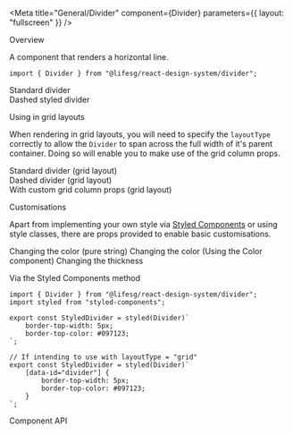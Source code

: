 
<Meta
    title="General/Divider"
    component={Divider}
    parameters={{ layout: "fullscreen" }}
/>

<Title>Divider</Title>

<Secondary>Overview</Secondary>

A component that renders a horizontal line.

```tsx
import { Divider } from "@lifesg/react-design-system/divider";
```

<Canvas>
    <Story name="Divider">
        <Wrapper type="flex-column">
            <DisplayText>Standard divider</DisplayText>
            <Divider />
            <br />
            <DisplayText>Dashed styled divider</DisplayText>
            <Divider lineStyle="dashed" />
        </Wrapper>
    </Story>
</Canvas>

<Heading3>Using in grid layouts</Heading3>

When rendering in grid layouts, you will need to specify the `layoutType` correctly
to allow the `Divider` to span across the full width of it's parent container. Doing so
will enable you to make use of the grid column props.

<Canvas>
    <Story name="Using in grid layout">
        <Layout.Content type="grid" style={{ padding: "5rem" }}>
            <DisplayText>Standard divider (grid layout)</DisplayText>
            <Divider layoutType="grid" />
            <br />
            <DisplayText>Dashed divider (grid layout)</DisplayText>
            <Divider layoutType="grid" lineStyle="dashed" />
            <br />
            <DisplayText>
                With custom grid column props (grid layout)
            </DisplayText>
            <Divider
                layoutType="grid"
                mobileCols={3}
                tabletCols={4}
                desktopCols={5}
                style={{ marginBottom: "2rem" }}
            />
        </Layout.Content>
    </Story>
</Canvas>

<Heading3>Customisations</Heading3>

Apart from implementing your own style via [Styled Components](https://styled-components.com/docs) or using style classes,
there are props provided to enable basic customisations.

<Canvas>
    <Story name="Customisations">
        <Layout.Content type="grid" style={{ padding: "5rem" }}>
            <DisplayText>Changing the color (pure string)</DisplayText>
            <Divider
                layoutType="grid"
                color="red"
                style={{ marginBottom: "2rem" }}
            />
            <DisplayText>
                Changing the color (Using the Color component)
            </DisplayText>
            <Divider
                layoutType="grid"
                color={Color.Primary}
                style={{ marginBottom: "2rem" }}
            />
            <DisplayText>Changing the thickness</DisplayText>
            <Divider
                layoutType="grid"
                thickness={5}
                style={{ marginBottom: "2rem" }}
            />
        </Layout.Content>
    </Story>
</Canvas>

<Heading4>Via the Styled Components method</Heading4>

```tsx
import { Divider } from "@lifesg/react-design-system/divider";
import styled from "styled-components";

export const StyledDivider = styled(Divider)`
    border-top-width: 5px;
    border-top-color: #097123;
`;

// If intending to use with layoutType = "grid"
export const StyledDivider = styled(Divider)`
    [data-id="divider"] {
        border-top-width: 5px;
        border-top-color: #097123;
    }
`;
```

<Secondary>Component API</Secondary>

<PropsTable />
